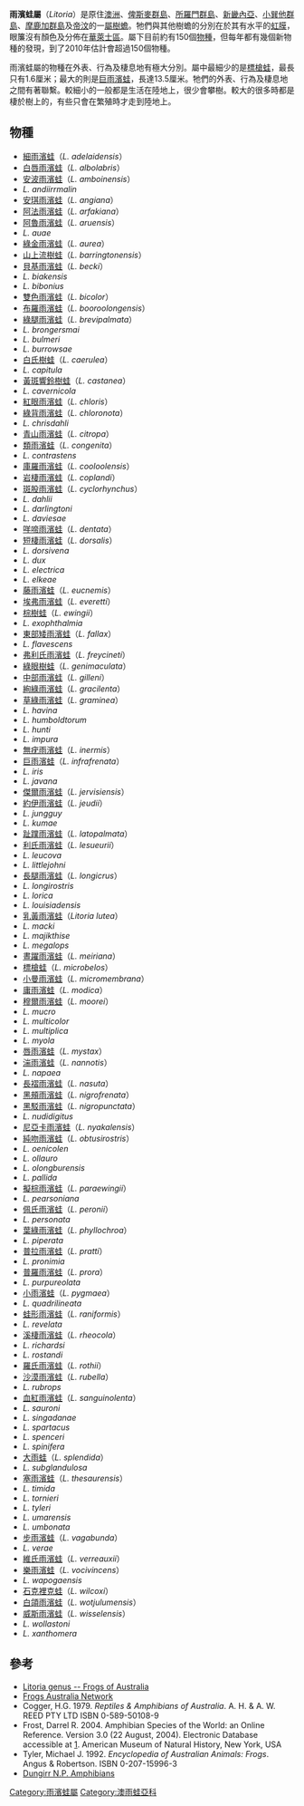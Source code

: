 {{Automatic Taxobox
| image = caerulea cropped(2).jpg
| image_width = 250px
| image_caption = [[白氏樹蛙|白氏樹蛙]] ''Litoria caerulea''
| taxon=Litoria
| authority = [[Johann_Jakob_von_Tschudi|Tschudi]], 1838
| subdivision_ranks = [[種|種]]
| subdivision = 
*約150種，參內文
}}

'''雨濱蛙屬'''（''Litoria''）是原住[[澳洲|澳洲]]、[[俾斯麥群島|俾斯麥群島]]、[[所羅門群島|所羅門群島]]、[[新畿內亞|新畿內亞]]、[[小巽他群島|小巽他群島]]、[[摩鹿加群島|摩鹿加群島]]及[[帝汶|帝汶]]的一[[屬|屬]][[樹蟾|樹蟾]]。牠們與其他樹蟾的分別在於其有水平的[[虹膜|虹膜]]，眼簾沒有顏色及分佈在[[華萊士區|華萊士區]]。屬下目前約有150個[[物種|物種]]，但每年都有幾個新物種的發現，到了2010年估計會超過150個物種。

雨濱蛙屬的物種在外表、行為及棲息地有極大分別。屬中最細少的是[[標槍蛙|標槍蛙]]，最長只有1.6厘米；最大的則是[[巨雨濱蛙|巨雨濱蛙]]，長達13.5厘米。牠們的外表、行為及棲息地之間有著聯繫。較細小的一般都是生活在陸地上，很少會攀樹。較大的很多時都是棲於樹上的，有些只會在繁殖時才走到陸地上。

== 物種 ==
* [[細雨濱蛙|細雨濱蛙]]（''L. adelaidensis''）
* [[白唇雨濱蛙|白唇雨濱蛙]]（''L. albolabris''）
* [[安波雨濱蛙|安波雨濱蛙]]（''L. amboinensis''）
* ''L. andiirrmalin''
* [[安琪雨濱蛙|安琪雨濱蛙]]（''L. angiana''）
* [[阿法雨濱蛙|阿法雨濱蛙]]（''L. arfakiana''）
* [[阿魯雨濱蛙|阿魯雨濱蛙]]（''L. aruensis''）
* ''L. auae''
* [[綠金雨濱蛙|綠金雨濱蛙]]（''L. aurea''）
* [[山上流樹蛙|山上流樹蛙]]（''L. barringtonensis''）
* [[貝基雨濱蛙|貝基雨濱蛙]]（''L. becki''）
* ''L. biakensis''
* ''L. bibonius''
* [[雙色雨濱蛙|雙色雨濱蛙]]（''L. bicolor''）
* [[布羅雨濱蛙|布羅雨濱蛙]]（''L. booroolongensis''）
* [[綠腿雨濱蛙|綠腿雨濱蛙]]（''L. brevipalmata''）
* ''L. brongersmai''
* ''L. bulmeri''
* ''L. burrowsae''
* [[白氏樹蛙|白氏樹蛙]]（''L. caerulea''）
* ''L. capitula''
* [[黃斑響鈴樹蛙|黃斑響鈴樹蛙]]（''L. castanea''）
* ''L. cavernicola''
* [[紅眼雨濱蛙|紅眼雨濱蛙]]（''L. chloris''）
* [[綠背雨濱蛙|綠背雨濱蛙]]（''L. chloronota''）
* ''L. chrisdahli''
* [[青山雨濱蛙|青山雨濱蛙]]（''L. citropa''）
* [[類雨濱蛙|類雨濱蛙]]（''L. congenita''）
* ''L. contrastens''
* [[庫羅雨濱蛙|庫羅雨濱蛙]]（''L. cooloolensis''）
* [[岩棲雨濱蛙|岩棲雨濱蛙]]（''L. coplandi''）
* [[斑股雨濱蛙|斑股雨濱蛙]]（''L. cyclorhynchus''）
* ''L. dahlii''
* ''L. darlingtoni''
* ''L. daviesae''
* [[咩啼雨濱蛙|咩啼雨濱蛙]]（''L. dentata''）
* [[短棲雨濱蛙|短棲雨濱蛙]]（''L. dorsalis''）
* ''L. dorsivena''
* ''L. dux''
* ''L. electrica''
* ''L. elkeae''
* [[藤雨濱蛙|藤雨濱蛙]]（''L. eucnemis''）
* [[埃弗雨濱蛙|埃弗雨濱蛙]]（''L. everetti''）
* [[棕樹蛙|棕樹蛙]]（''L. ewingii''）
* ''L. exophthalmia''
* [[東部矮雨濱蛙|東部矮雨濱蛙]]（''L. fallax''）
* ''L. flavescens''
* [[弗利氏雨濱蛙|弗利氏雨濱蛙]]（''L. freycineti''）
* [[綠眼樹蛙|綠眼樹蛙]]（''L. genimaculata''）
* [[中部雨濱蛙|中部雨濱蛙]]（''L. gilleni''）
* [[絢綠雨濱蛙|絢綠雨濱蛙]]（''L. gracilenta''）
* [[草綠雨濱蛙|草綠雨濱蛙]]（''L. graminea''）
* ''L. havina''
* ''L. humboldtorum''
* ''L. hunti''
* ''L. impura''
* [[無疣雨濱蛙|無疣雨濱蛙]]（''L. inermis''）
* [[巨雨濱蛙|巨雨濱蛙]]（''L. infrafrenata''）
* ''L. iris''
* ''L. javana''
* [[傑爾雨濱蛙|傑爾雨濱蛙]]（''L. jervisiensis''）
* [[約伊雨濱蛙|約伊雨濱蛙]]（''L. jeudii''）
* ''L. jungguy''
* ''L. kumae''
* [[趾蹼雨濱蛙|趾蹼雨濱蛙]]（''L. latopalmata''）
* [[利氏雨濱蛙|利氏雨濱蛙]]（''L. lesueurii''）
* ''L. leucova''
* ''L. littlejohni''
* [[長腿雨濱蛙|長腿雨濱蛙]]（''L. longicrus''）
* ''L. longirostris''
* ''L. lorica''
* ''L. louisiadensis''
* [[乳黃雨濱蛙|乳黃雨濱蛙]]（''Litoria lutea''）
* ''L. macki''
* ''L. majikthise''
* ''L. megalops''
* [[晝躍雨濱蛙|晝躍雨濱蛙]]（''L. meiriana''）
* [[標槍蛙|標槍蛙]]（''L. microbelos''）
* [[小曼雨濱蛙|小曼雨濱蛙]]（''L. micromembrana''）
* [[庸雨濱蛙|庸雨濱蛙]]（''L. modica''）
* [[穆爾雨濱蛙|穆爾雨濱蛙]]（''L. moorei''）
* ''L. mucro''
* ''L. multicolor''
* ''L. multiplica''
* ''L. myola''
* [[唇雨濱蛙|唇雨濱蛙]]（''L. mystax''）
* [[湍雨濱蛙|湍雨濱蛙]]（''L. nannotis''）
* ''L. napaea''
* [[長褶雨濱蛙|長褶雨濱蛙]]（''L. nasuta''）
* [[黑頰雨濱蛙|黑頰雨濱蛙]]（''L. nigrofrenata''）
* [[黑駁雨濱蛙|黑駁雨濱蛙]]（''L. nigropunctata''）
* ''L. nudidigitus''
* [[尼亞卡雨濱蛙|尼亞卡雨濱蛙]]（''L. nyakalensis''）
* [[純吻雨濱蛙|純吻雨濱蛙]]（''L. obtusirostris''）
* ''L. oenicolen''
* ''L. ollauro''
* ''L. olongburensis''
* ''L. pallida''
* [[擬棕雨濱蛙|擬棕雨濱蛙]]（''L. paraewingii''）
* ''L. pearsoniana''
* [[佩氏雨濱蛙|佩氏雨濱蛙]]（''L. peronii''）
* ''L. personata''
* [[葉綠雨濱蛙|葉綠雨濱蛙]]（''L. phyllochroa''）
* ''L. piperata''
* [[普拉雨濱蛙|普拉雨濱蛙]]（''L. pratti''）
* ''L. pronimia''
* [[普羅雨濱蛙|普羅雨濱蛙]]（''L. prora''）
* ''L. purpureolata''
* [[小雨濱蛙|小雨濱蛙]]（''L. pygmaea''）
* ''L. quadrilineata''
* [[蛙形雨濱蛙|蛙形雨濱蛙]]（''L. raniformis''）
* ''L. revelata''
* [[溪棲雨濱蛙|溪棲雨濱蛙]]（''L. rheocola''）
* ''L. richardsi''
* ''L. rostandi''
* [[羅氏雨濱蛙|羅氏雨濱蛙]]（''L. rothii''）
* [[沙漠雨濱蛙|沙漠雨濱蛙]]（''L. rubella''）
* ''L. rubrops''
* [[血紅雨濱蛙|血紅雨濱蛙]]（''L. sanguinolenta''）
* ''L. sauroni''
* ''L. singadanae''
* ''L. spartacus''
* ''L. spenceri''
* ''L. spinifera''
* [[大雨蛙|大雨蛙]]（''L. splendida''）
* ''L. subglandulosa''
* [[塞雨濱蛙|塞雨濱蛙]]（''L. thesaurensis''）
* ''L. timida''
* ''L. tornieri''
* ''L. tyleri''
* ''L. umarensis''
* ''L. umbonata''
* [[步雨濱蛙|步雨濱蛙]]（''L. vagabunda''）
* ''L. verae''
* [[維氏雨濱蛙|維氏雨濱蛙]]（''L. verreauxii''）
* [[樂雨濱蛙|樂雨濱蛙]]（''L. vocivincens''）
* ''L. wapogaensis''
* [[石克裡克蛙|石克裡克蛙]]（''L. wilcoxi''）
* [[白頜雨濱蛙|白頜雨濱蛙]]（''L. wotjulumensis''）
* [[威斯雨濱蛙|威斯雨濱蛙]]（''L. wisselensis''）
* ''L. wollastoni''
* ''L. xanthomera''

== 參考 ==
{{Commons category|Litoria|雨濱蛙屬}}
* [http://frogs.org.au/frogs/genus/Litoria Litoria genus -- Frogs of Australia]
* [http://frogsaustralia.net.au/ Frogs Australia Network]
* Cogger, H.G. 1979. ''Reptiles & Amphibians of Australia''. A. H. & A. W. REED PTY LTD ISBN 0-589-50108-9
* Frost, Darrel R. 2004. Amphibian Species of the World: an Online Reference. Version 3.0 (22 August, 2004). Electronic Database accessible at [http://research.amnh.org/herpetology/amphibia/index.php]. American Museum of Natural History, New York, USA
* Tyler, Michael J. 1992. ''Encyclopedia of Australian Animals: Frogs''. Angus & Robertson. ISBN 0-207-15996-3
* [https://web.archive.org/web/20070928075702/http://www.nvca.green.net.au/amphib.htm Dungirr N.P. Amphibians]
{{Taxonbar|from=Q148916}}

[[Category:雨濱蛙屬|Category:雨濱蛙屬]]
[[Category:澳雨蛙亞科|Category:澳雨蛙亞科]]